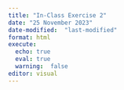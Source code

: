 ```yaml
---
title: "In-Class Exercise 2"
date: "25 November 2023"
date-modified:  "last-modified"
format: html
execute:
  echo: true
  eval: true
  warning:  false
editor: visual
---
```

